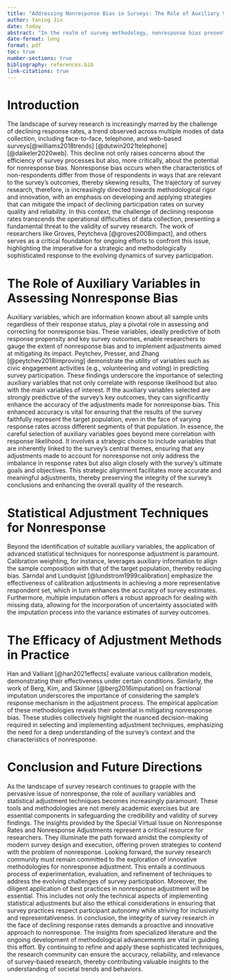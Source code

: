 ```yaml
---
title: "Addressing Nonresponse Bias in Surveys: The Role of Auxiliary Variables and Adjustment Techniques"
author: Yaning Jin
date: today
abstract: "In the realm of survey methodology, nonresponse bias presents a significant challenge, threatening the validity of research findings. As response rates continue to decline across various modes of data collection, the importance of effectively assessing and correcting for this bias cannot be overstated. This paper delves into the utilization of auxiliary variables and advanced statistical adjustment techniques as essential tools in the survey methodologist's arsenal for combating nonresponse bias. Drawing upon the insights from the Special Virtual Issue on Nonresponse Rates and Nonresponse Adjustments curated by Kristen Olson and Katherine Jenny Thompson, this analysis underscores the critical role of these methodologies in enhancing the accuracy and reliability of survey estimates."
date-format: long
format: pdf
toc: true
number-sections: true
bibliography: references.bib
link-citations: true
---
```


# Introduction

The landscape of survey research is increasingly marred by the challenge of declining response rates, a trend observed across multiple modes of data collection, including face-to-face, telephone, and web-based surveys[@williams2018trends] [@dutwin2021telephone] [@daikeler2020web]. This decline not only raises concerns about the efficiency of survey processes but also, more critically, about the potential for nonresponse bias. Nonresponse bias occurs when the characteristics of non-respondents differ from those of respondents in ways that are relevant to the survey's outcomes, thereby skewing results, The trajectory of survey research, therefore, is increasingly directed towards methodological rigor and innovation, with an emphasis on developing and applying strategies that can mitigate the impact of declining participation rates on survey quality and reliability. In this context, the challenge of declining response rates transcends the operational difficulties of data collection, presenting a fundamental threat to the validity of survey research. The work of researchers like Groves, Peytcheva [@groves2008impact], and others serves as a critical foundation for ongoing efforts to confront this issue, highlighting the imperative for a strategic and methodologically sophisticated response to the evolving dynamics of survey participation.


# The Role of Auxiliary Variables in Assessing Nonresponse Bias

Auxiliary variables, which are information known about all sample units regardless of their response status, play a pivotal role in assessing and correcting for nonresponse bias. These variables, ideally predictive of both response propensity and key survey outcomes, enable researchers to gauge the extent of nonresponse bias and to implement adjustments aimed at mitigating its impact.  Peytchev, Presser, and Zhang [@peytchev2018improving] demonstrate the utility of variables such as civic engagement activities (e.g., volunteering and voting) in predicting survey participation. These findings underscore the importance of selecting auxiliary variables that not only correlate with response likelihood but also with the main variables of interest. If the auxiliary variables selected are strongly predictive of the survey's key outcomes, they can significantly enhance the accuracy of the adjustments made for nonresponse bias. This enhanced accuracy is vital for ensuring that the results of the survey faithfully represent the target population, even in the face of varying response rates across different segments of that population.
In essence, the careful selection of auxiliary variables goes beyond mere correlation with response likelihood. It involves a strategic choice to include variables that are inherently linked to the survey's central themes, ensuring that any adjustments made to account for nonresponse not only address the imbalance in response rates but also align closely with the survey's ultimate goals and objectives. This strategic alignment facilitates more accurate and meaningful adjustments, thereby preserving the integrity of the survey's conclusions and enhancing the overall quality of the research.


# Statistical Adjustment Techniques for Nonresponse

Beyond the identification of suitable auxiliary variables, the application of advanced statistical techniques for nonresponse adjustment is paramount. Calibration weighting, for instance, leverages auxiliary information to align the sample composition with that of the target population, thereby reducing bias. Sӓrndal and Lundquist [@lundstrom1999calibration] emphasize the effectiveness of calibration adjustments in achieving a more representative respondent set, which in turn enhances the accuracy of survey estimates. Furthermore, multiple imputation offers a robust approach for dealing with missing data, allowing for the incorporation of uncertainty associated with the imputation process into the variance estimates of survey outcomes.

# The Efficacy of Adjustment Methods in Practice

Han and Valliant [@han2021effects] evaluate various calibration models, demonstrating their effectiveness under certain conditions. Similarly, the work of Berg, Kim, and Skinner [@berg2016imputation] on fractional imputation underscores the importance of considering the sample's response mechanism in the adjustment process. The empirical application of these methodologies reveals their potential in mitigating nonresponse bias.  These studies collectively highlight the nuanced decision-making required in selecting and implementing adjustment techniques, emphasizing the need for a deep understanding of the survey's context and the characteristics of nonresponse.

# Conclusion and Future Directions

As the landscape of survey research continues to grapple with the pervasive issue of nonresponse, the role of auxiliary variables and statistical adjustment techniques becomes increasingly paramount. These tools and methodologies are not merely academic exercises but are essential components in safeguarding the credibility and validity of survey findings. The insights provided by the Special Virtual Issue on Nonresponse Rates and Nonresponse Adjustments represent a critical resource for researchers. They illuminate the path forward amidst the complexity of modern survey design and execution, offering proven strategies to contend with the problem of nonresponse.
Looking forward, the survey research community must remain committed to the exploration of innovative methodologies for nonresponse adjustment. This entails a continuous process of experimentation, evaluation, and refinement of techniques to address the evolving challenges of survey participation. Moreover, the diligent application of best practices in nonresponse adjustment will be essential. This includes not only the technical aspects of implementing statistical adjustments but also the ethical considerations in ensuring that survey practices respect participant autonomy while striving for inclusivity and representativeness. In conclusion, the integrity of survey research in the face of declining response rates demands a proactive and innovative approach to nonresponse. The insights from specialized literature and the ongoing development of methodological advancements are vital in guiding this effort. By continuing to refine and apply these sophisticated techniques, the research community can ensure the accuracy, reliability, and relevance of survey-based research, thereby contributing valuable insights to the understanding of societal trends and behaviors.